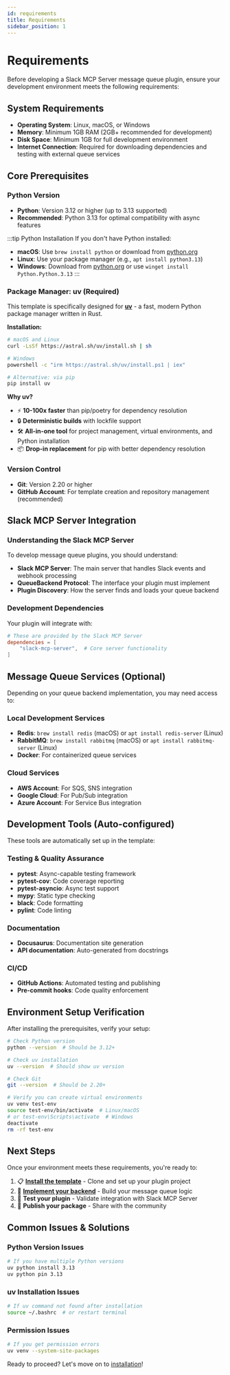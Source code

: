 ```yaml
---
id: requirements
title: Requirements
sidebar_position: 1
---
```


# Requirements

Before developing a Slack MCP Server message queue plugin, ensure your development environment meets the following requirements:

## System Requirements

- **Operating System**: Linux, macOS, or Windows
- **Memory**: Minimum 1GB RAM (2GB+ recommended for development)
- **Disk Space**: Minimum 1GB for full development environment
- **Internet Connection**: Required for downloading dependencies and testing with external queue services

## Core Prerequisites

### Python Version

- **Python**: Version 3.12 or higher (up to 3.13 supported)
- **Recommended**: Python 3.13 for optimal compatibility with async features

:::tip Python Installation
If you don't have Python installed:
- **macOS**: Use `brew install python` or download from [python.org](https://www.python.org/)
- **Linux**: Use your package manager (e.g., `apt install python3.13`)
- **Windows**: Download from [python.org](https://www.python.org/) or use `winget install Python.Python.3.13`
:::

### Package Manager: uv (Required)

This template is specifically designed for **[uv]** - a fast, modern Python package manager written in Rust.

**Installation:**
```bash
# macOS and Linux
curl -LsSf https://astral.sh/uv/install.sh | sh

# Windows
powershell -c "irm https://astral.sh/uv/install.ps1 | iex"

# Alternative: via pip
pip install uv
```

**Why uv?**
- ⚡ **10-100x faster** than pip/poetry for dependency resolution
- 🔒 **Deterministic builds** with lockfile support  
- 🛠️ **All-in-one tool** for project management, virtual environments, and Python installation
- 📦 **Drop-in replacement** for pip with better dependency resolution

[uv]: https://docs.astral.sh/uv/

### Version Control

- **Git**: Version 2.20 or higher
- **GitHub Account**: For template creation and repository management (recommended)

## Slack MCP Server Integration

### Understanding the Slack MCP Server

To develop message queue plugins, you should understand:

- **Slack MCP Server**: The main server that handles Slack events and webhook processing
- **QueueBackend Protocol**: The interface your plugin must implement
- **Plugin Discovery**: How the server finds and loads your queue backend

### Development Dependencies

Your plugin will integrate with:

```toml
# These are provided by the Slack MCP Server
dependencies = [
    "slack-mcp-server",  # Core server functionality
]
```

## Message Queue Services (Optional)

Depending on your queue backend implementation, you may need access to:

### Local Development Services
- **Redis**: `brew install redis` (macOS) or `apt install redis-server` (Linux)
- **RabbitMQ**: `brew install rabbitmq` (macOS) or `apt install rabbitmq-server` (Linux)
- **Docker**: For containerized queue services

### Cloud Services
- **AWS Account**: For SQS, SNS integration
- **Google Cloud**: For Pub/Sub integration
- **Azure Account**: For Service Bus integration

## Development Tools (Auto-configured)

These tools are automatically set up in the template:

### Testing & Quality Assurance
- **pytest**: Async-capable testing framework
- **pytest-cov**: Code coverage reporting
- **pytest-asyncio**: Async test support
- **mypy**: Static type checking
- **black**: Code formatting
- **pylint**: Code linting

### Documentation
- **Docusaurus**: Documentation site generation
- **API documentation**: Auto-generated from docstrings

### CI/CD
- **GitHub Actions**: Automated testing and publishing
- **Pre-commit hooks**: Code quality enforcement

## Environment Setup Verification

After installing the prerequisites, verify your setup:

```bash
# Check Python version
python --version  # Should be 3.12+

# Check uv installation
uv --version  # Should show uv version

# Check Git
git --version  # Should be 2.20+

# Verify you can create virtual environments
uv venv test-env
source test-env/bin/activate  # Linux/macOS
# or test-env\Scripts\activate  # Windows
deactivate
rm -rf test-env
```

## Next Steps

Once your environment meets these requirements, you're ready to:

1. 📋 **[Install the template](./installation)** - Clone and set up your plugin project
2. 🔧 **[Implement your backend](./how-to-run)** - Build your message queue logic
3. 🧪 **Test your plugin** - Validate integration with Slack MCP Server
4. 🚀 **Publish your package** - Share with the community

## Common Issues & Solutions

### Python Version Issues
```bash
# If you have multiple Python versions
uv python install 3.13
uv python pin 3.13
```

### uv Installation Issues
```bash
# If uv command not found after installation
source ~/.bashrc  # or restart terminal
```

### Permission Issues
```bash
# If you get permission errors
uv venv --system-site-packages
```

Ready to proceed? Let's move on to [installation](./installation)!
